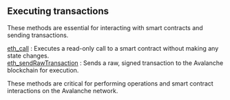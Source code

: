 
<Meta
  title="Avalanche executing transactions info | dRPC"
/>

## Executing transactions

These methods are essential for interacting with smart contracts and sending transactions.

[eth_call](/avalanche-api/executingtransactions/eth_call) : Executes a read-only call to a smart contract without making any state changes. \
[eth_sendRawTransaction](/avalanche-api/executingtransactions/eth_sendRawTransaction) : Sends a raw, signed transaction to the Avalanche blockchain for execution.

These methods are critical for performing operations and smart contract interactions on the Avalanche network.

<Space h={16} />
<GetStarted />
